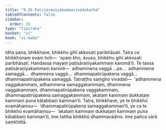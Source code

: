 ```yaml
---
title: "9.26 Paṭisāraṇīyakammavivādakathā"
tableOfContents: false
sidebar:
  order: 19
type: "tipitaka"
basket: "vi"
book: "vi-maha"
---
```



<DynamicBreadcrumb />

<Division number="436" book="vi-maha" bookNo="3" page="468">

<Paragraph number="1882" book="vi-maha">
Idha pana, bhikkhave, bhikkhu gihī akkosati paribhāsati. Tatra ce bhikkhūnaṃ evaṃ hoti—  ‘ayaṃ kho, āvuso, bhikkhu gihī akkosati paribhāsati. Handassa mayaṃ paṭisāraṇīyakammaṃ karomā’ti. Te tassa paṭisāraṇīyakammaṃ karonti—  adhammena vaggā …pe…  adhammena samaggā…  dhammena vaggā…  dhammapatirūpakena vaggā…  dhammapatirūpakena samaggā. Tatraṭṭho saṃgho vivadati—  ‘adhammena vaggakammaṃ, adhammena samaggakammaṃ, dhammena vaggakammaṃ, dhammapatirūpakena vaggakammaṃ, dhammapatirūpakena samaggakammaṃ, akataṃ kammaṃ dukkaṭaṃ kammaṃ puna kātabbaṃ kamman’ti. Tatra, bhikkhave, ye te bhikkhū evamāhaṃsu—  ‘dhammapatirūpakena samaggakamman’ti, ye ca te bhikkhū evamāhaṃsu—  ‘akataṃ kammaṃ dukkaṭaṃ kammaṃ puna kātabbaṃ kamman’ti, ime tattha bhikkhū dhammavādino. Ime pañca vārā saṃkhittā.
</Paragraph>
</Division>